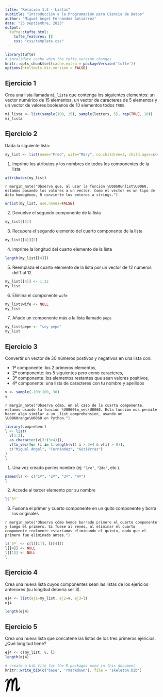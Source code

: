 ```yaml
---
title: "Relación 1.2 · Listas"
subtitle: "Introducción a la Programación para Ciencia de Datos"
author: "Miguel Ángel Fernández Gutiérrez"
date: "25 septiembre, 2023"
output:
  tufte::tufte_html:
    tufte_features: []
    css: "css/template.css"
---
```


```r
library(tufte)
# invalidate cache when the tufte version changes
knitr::opts_chunk$set(cache.extra = packageVersion('tufte'))
options(htmltools.dir.version = FALSE)
```

## Ejercicio 1

Crea una lista llamada `mi_lista` que contenga los siguientes elementos: un vector numérico de 15 elementos, un vector de caracteres de 5 elementos y un vector de valores booleanos de 10 elementos todos `TRUE`.

```r
mi_lista <- list(sample(100, 15), sample(letters, 5), rep(TRUE, 10))
mi_lista
```

## Ejercicio 2

Dada la siguiente lista:

```r
my_list <- list(name="Fred", wife="Mary", no.children=3, child.ages=c(4,7,9))
```

1. Imprime los atributos y los nombres de todos los componentes de la lista

```r
attributes(my_list)
```

`r margin_note("Observa que, al usar la función \U0060unlist\U0060, estamos pasando los valores a un vector. Como el vector es un tipo de dato homogéneo, R convierte los enteros a strings.")`
```r
unlist(my_list, use.names=FALSE)
```


2. Devuelve el segundo componente de la lista

```r
my_list[[2]]
```

3. Recupera el segundo elemento del cuarto componente de la lista

```r
my_list[[4]][2]
```

4. Imprime la longitud del cuarto elemento de la lista

```r
length(my_list[[4]])
```

5. Reemplaza el cuarto elemento de la lista por un vector de 12 números del 1 al 12

```r
my_list[[4]] <- 1:12
my_list
```

6. Elimina el componente `wife`

```r
my_list$wife <- NULL
my_list
```

7. Añade un componente más a la lista llamado `pepe`

```r
my_list$pepe <- "soy pepe"
my_list
```

## Ejercicio 3

Convertir un vector de 30 números postivos y negativos en una lista con:

- 1ª componente: los 2 primeros elementos,
- 2ª componente: los 5 siguientes pero como caracteres,
- 3ª componente: los elementos restantes que sean valores positivos,
- 4ª componente: una lista de caracteres con tu nombre y apellidos

```r
v <- sample(-100:100, 30)
v
```

`r margin_note("Observa cómo, en el caso de la cuarta componente, estamos usando la función \U0060to_vec\U0060. Esta función nos permite hacer algo similar a un _list comprehension_ usando un \U0060range\U0060 en Python.")`
```r
library(comprehenr)
l <- list(
  v[1:2],
  as.character(v[3:(3+4)]),
  v[to_vec(for (i in 1:length(v)) i > 3+4 & v[i] > 0)],
  c("Miguel Ángel", "Fernández", "Gutiérrez")
)
l
```

1. Una vez creado ponles nombre (ej: `"1ro"`, `"2do"`, etc.).

```r
names(l) <- c("1º", "2º", "3º", "4º")
l
```

2. Accede al tercer elemento por su nombre

```r
l$`3º`
```

3. Fusiona el primer y cuarto componente en un quito componente y borra los originales

`r margin_note("Observa cómo hemos borrado primero el cuarto componente y luego el primero. Si fuese al revés, al eliminar el cuarto componente realmente estaríamos eliminando el quinto, dado que el primero fue eliminado antes.")`
```r
l$`5º` <- c(l[[1]], l[[4]])
l[[4]] <- NULL
l[[1]] <- NULL
l
```

## Ejercicio 4

Crea una nueva lista cuyos componentes sean las listas de los ejericios anteriores (su longitud debería ser 3).

```r
ej4 <- list(ej1=my_list, ej2=v, ej3=l)
ej4
```

```r
length(ej4)
```

## Ejercicio 5

Crea una nueva lista que concatene las listas de los tres primeros ejericios. ¿Qué longitud tiene?

```r
ej4 <- c(my_list, v, l)
length(ej4)
```

```r
# create a bib file for the R packages used in this document
knitr::write_bib(c('base', 'rmarkdown'), file = 'skeleton.bib')
```

<div class="footer"><svg xmlns="http://www.w3.org/2000/svg" id="svg" width="50" height="50" version="1.1" viewBox="0 0 50 50"><g id="svgg" transform="matrix(.05 0 0 .05 3.2444e-8 18.441)"><path d="m673.62-327.82c-51.303 20.849-111.41 86.95-152.2 167.37-16.576 32.691-17.95 33.427-23.529 12.665-10.588-39.42-32.657-81.734-54.127-103.79-49.779-51.124-137.88 1.6679-194.87 116.75-7.2756 14.701-13.487 27.153-13.803 27.682-1.6564 2.7549-2.9562-3.7902-6.1483-30.943-16.748-142.45-91.316-147.95-183.6-13.539-49.175 71.623-55.622 92.345-32.404 104.22 12.624 6.4589 37.534-4.2791 37.534-16.179 0-7.6954 68.85-94.858 85.65-108.44 18.497-14.948 19.072-14.931 23.443 0.64991 8.5006 30.299 7.011 100.05-3.6062 169.1-2.5306 16.449-5.4754 36.119-6.5394 43.711-3.0483 21.683-8.817 57.888-12.837 80.52-2.0188 11.388-4.5379 25.881-5.5904 32.208-2.6054 15.632-10.795 58.573-20.619 108.13-4.6184 23.299-11.002 56.985-19.612 103.53-10.197 55.11-15.943 83.407-22.172 109.28-3.8132 15.816-8.5294 35.486-10.485 43.711-9.8695 41.525-5.182 59.573 18.652 71.795 18.658 9.5646 41.117 2.3754 53.408-17.088 13.131-20.809 37.637-104.39 37.637-128.39 0-6.7004 2.0188-12.762 17.611-52.85 5.5214-14.2 10.744-27.797 14.586-37.959 0.95474-2.5306 3.008-7.7069 4.5551-11.503 6.2288-15.253 30.77-91.931 40.502-126.53 5.6939-20.245 11.227-39.397 12.302-42.561 1.0698-3.1633 3.7614-12.481 5.9757-20.705 6.5049-24.145 25.111-84.609 39.282-127.68 8.817-26.802 15.575-46.098 41.059-117.33 13.918-38.885 41.83-86.272 50.82-86.272 6.3438 0 16.84 26.894 22.902 58.665 13.286 69.65 14.678 174.57 4.6472 349.69-7.9485 138.78-8.4604 156.35-6.4819 222.01 2.2891 76.028 3.3071 79.876 24.553 93.001 26.974 16.668 67.136 0.21856 71.347-29.217 1.5701-10.962 6.0045-81.515 8.3511-132.8 2.8757-62.8 10.134-133 20.814-201.3 1.1848-7.5919 4.2388-27.262 6.7809-43.711 2.5421-16.449 5.5904-34.048 6.7694-39.11 8.9952-38.5 12.515-52.66 16.593-66.717 4.9865-17.197 5.5156-18.698 20.308-57.514 14.045-36.844 54.667-117.42 74.032-146.82 4.8485-7.3676 8.84-14.097 8.8687-14.954 0.023-0.86271 4.6759-7.0915 10.33-13.844 10.151-12.13 10.312-12.21 12.435-6.6314 8.7709 23.075 13.441 141.15 9.6682 244.37-3.7154 101.6-9.1966 223.79-10.629 236.96-6.9938 64.405 0.81095 195.66 14.01 235.6 22.977 69.512 106.2 84.155 168.13 29.574 4.8427-4.2733 11.457-9.7832 14.689-12.239 33.036-25.122 87.865-105.6 104.52-153.4 16.978-48.732-45.166-86.709-79.462-48.559-6.3208 7.034-12.17 14.913-46.679 62.903-37.695 52.419-50.141 67.16-53.707 63.599-0.87997-0.87997-1.3688-112.09-1.087-247.13 0.4141-198.91-0.14379-254.75-2.9332-294.1-6.9132-97.458-18.083-149.05-43.475-200.85-5.7227-11.675-27.814-34.664-33.416-34.773-2.0763-0.0403-5.7802-1.5932-8.2361-3.4509-6.7464-5.1015-40.847-4.3423-54.506 1.2078" fill-rule="evenodd"/></g></svg></div>
